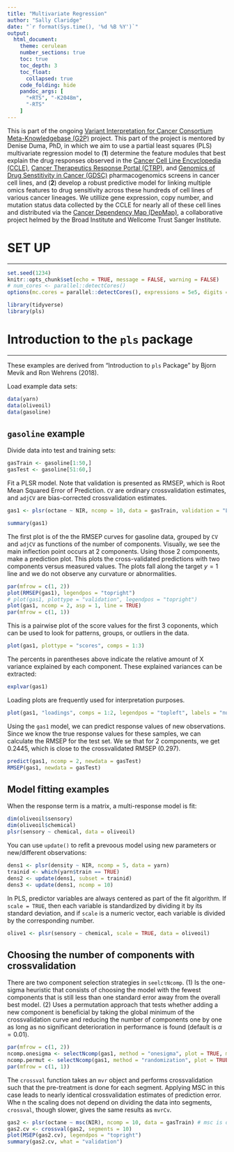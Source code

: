 ```yaml
---
title: "Multivariate Regression"
author: "Sally Claridge"
date: "`r format(Sys.time(), '%d %B %Y')`"
output:
  html_document:
    theme: cerulean
    number_sections: true
    toc: true
    toc_depth: 3
    toc_float:
      collapsed: true
    code_folding: hide
    pandoc_args: [
      "+RTS", "-K2048m",
      "-RTS"
    ]
---
```


This is part of the ongoing [Variant Interpretation for Cancer Consortium Meta-Knowledgebase (G2P)](https://search.cancervariants.org/#*) project. This part of the project is mentored by Denise Duma, PhD, in which we aim to use a partial least squares (PLS) multivariate regression model to (**1**) determine the feature modules that best explain the drug responses observed in the [Cancer Cell Line Encyclopedia (CCLE)](https://portals.broadinstitute.org/ccle), [Cancer Therapeutics Response Portal (CTRP)](https://portals.broadinstitute.org/ctrp/), and [Genomics of Drug Senstitivity in Cancer (GDSC)](https://www.cancerrxgene.org/) pharmacogenomics screens in cancer cell lines, and (**2**) develop a robust predictive model for linking multiple omics features to drug sensitivity across these hundreds of cell lines of various cancer lineages. We utillize gene expression, copy number, and mutation status data collected by the CCLE for nearly all of these cell lines and distributed via the [Cancer Dependency Map (DepMap)](https://depmap.org/portal/), a collaborative project helmed by the Broad Institute and Wellcome Trust Sanger Institute.

# SET UP

--------------------------------------------------------------------------------

```r
set.seed(1234)
knitr::opts_chunk$set(echo = TRUE, message = FALSE, warning = FALSE)
# num_cores <- parallel::detectCores()
options(mc.cores = parallel::detectCores(), expressions = 5e5, digits = 4)
```

```r
library(tidyverse)
library(pls)
```

# Introduction to the `pls` package

--------------------------------------------------------------------------------

These examples are derived from "Introduction to `pls` Package" by Bjorn Mevik and Ron Wehrens (2018).

Load example data sets:
```r
data(yarn)
data(oliveoil)
data(gasoline)
```

## `gasoline` example

Divide data into test and training sets:
```r
gasTrain <- gasoline[1:50,]
gasTest <- gasoline[51:60,]
```

Fit a PLSR model. Note that validation is presented as RMSEP, which is Root Mean Squared Error of Prediction. `CV` are ordinary crossvalidation estimates, and `adjCV` are bias-corrected crossvalidation estimates.
```r
gas1 <- plsr(octane ~ NIR, ncomp = 10, data = gasTrain, validation = "LOO")

summary(gas1)
```

The first plot is of the the RMSEP curves for gasoline data, grouped by `CV` and `adjCV` as functions of the number of components. Visually, we see the main inflection point occurs at 2 components. Using those 2 components, make a prediction plot. This plots the cross-validated predictions with two components versus measured values. The plots fall along the target $y = 1$ line and we do not observe any curvature or abnormalities.
```r
par(mfrow = c(1, 2))
plot(RMSEP(gas1), legendpos = "topright")
# plot(gas1, plottype = "validation", legendpos = "topright")
plot(gas1, ncomp = 2, asp = 1, line = TRUE)
par(mfrow = c(1, 1))
```

This is a pairwise plot of the score values for the first 3 coponents, which can be used to look for patterns, groups, or outliers in the data.
```r
plot(gas1, plottype = "scores", comps = 1:3)
```

The percents in parentheses above indicate the relative amount of X variance explained by each component. These explained variances can be extracted:
```r
explvar(gas1)
```

Loading plots are frequently used for interpretation purposes.
```r
plot(gas1, "loadings", comps = 1:2, legendpos = "topleft", labels = "numbers", xlab = "nm")
```

Using the `gas1` model, we can predict response values of new observations. Since we know the true response values for these samples, we can calculate the RMSEP for the test set. We se that for 2 components, we get 0.2445, which is close to the crossvalidated RMSEP (0.297).
```r
predict(gas1, ncomp = 2, newdata = gasTest)
RMSEP(gas1, newdata = gasTest)
```

## Model fitting examples

When the response term is a matrix, a multi-response model is fit:
```r
dim(oliveoil$sensory)
dim(oliveoil$chemical)
plsr(sensory ~ chemical, data = oliveoil)
```

You can use `update()` to refit a prevoous model using new parameters or new/different observations:
```r
dens1 <- plsr(density ~ NIR, ncomp = 5, data = yarn)
trainid <- which(yarn$train == TRUE)
dens2 <- update(dens1, subset = trainid)
dens3 <- update(dens1, ncomp = 10)
```

In PLS, predictor variables are always centered as part of the fit algorithm. If `scale = TRUE`, then each variable is standardized by dividing it by its standard deviation, and if `scale` is a numeric vector, each variable is divided by the corresponding number.
```r
olive1 <- plsr(sensory ~ chemical, scale = TRUE, data = oliveoil)
```

## Choosing the number of components with crossvalidation

There are two component selection strategies in `seelctNcomp`. (1) Is the one-sigma heuristic that consists of choosing the model with the fewest components that is still less than one standard error away from the overall best model. (2) Uses a permutation approach that tests whether adding a new component is beneficial by taking the global minimum of the crossvalidation curve and reducing the number of components one by one as long as no significant deterioration in performance is found (default is $\alpha = 0.01$).
```r
par(mfrow = c(1, 2))
ncomp.onesigma <- selectNcomp(gas1, method = "onesigma", plot = TRUE, main = "One-Sigma")
ncomp.permut <- selectNcomp(gas1, method = "randomization", plot = TRUE, main = "Permutation")
par(mfrow = c(1, 1))
```

The `crossval` function takes an `mvr` object and performs crossvalidation such that the pre-treatment is done for each segment. Applying MSC in this case leads to nearly identical crossvalidation estimates of prediction error. Whe n the scaling does not depend on dividing the data into segments, `crossval`, though slower, gives the same results as `mvrCv`.
```r
gas2 <- plsr(octane ~ msc(NIR), ncomp = 10, data = gasTrain) # msc is domain-sepcific to NIR
gas2.cv <- crossval(gas2, segments = 10)
plot(MSEP(gas2.cv), legendpos = "topright")
summary(gas2.cv, what = "validation")
```






